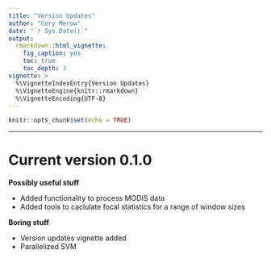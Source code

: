 ```yaml
---
title: "Version Updates"
author: "Cory Merow"
date: "`r Sys.Date()`"
output: 
  rmarkdown::html_vignette:
    fig_caption: yes
    toc: true
    toc_depth: 3
vignette: >
  %\VignetteIndexEntry{Version Updates}
  %\VignetteEngine{knitr::rmarkdown}
  %\VignetteEncoding{UTF-8}
---
```


```r
knitr::opts_chunk$set(echo = TRUE)
```
***
# Current version 0.1.0

__Possibly useful stuff__

* Added functionality to process MODIS data
* Added tools to caclulate focal statistics for a range of window sizes

__Boring stuff__

* Version updates vignette added
* Parallelized SVM



